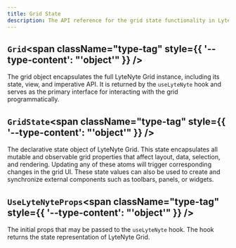 ```yaml
---
title: Grid State
description: The API reference for the grid state functionality in LyteNyte Grid.
---
```

## `Grid`<span className="type-tag" style={{ '--type-content': "'object'" }} />

The grid object encapsulates the full LyteNyte Grid instance, including its state, view, and imperative API.
  It is returned by the  ``useLyteNyte``  hook and serves as the primary interface for interacting with the grid programmatically.

<AutoTypeTable path="../packages/commercial-lytenyte-pro/src/+types.ts" name="Grid" />


## `GridState`<span className="type-tag" style={{ '--type-content': "'object'" }} />

The declarative state object of LyteNyte Grid. This state encapsulates all mutable and observable
  grid properties that affect layout, data, selection, and rendering. Updating any of these atoms will trigger
  corresponding changes in the grid UI. These state values can also be used to create and synchronize external
  components such as toolbars, panels, or widgets.

<AutoTypeTable path="../packages/commercial-lytenyte-pro/src/+types.ts" name="GridState" />


## `UseLyteNyteProps`<span className="type-tag" style={{ '--type-content': "'object'" }} />

The initial props that may be passed to the  ``useLyteNyte``  hook. The hook
    returns the state representation of LyteNyte Grid.

<AutoTypeTable path="../packages/commercial-lytenyte-pro/src/+types.ts" name="UseLyteNyteProps" />

